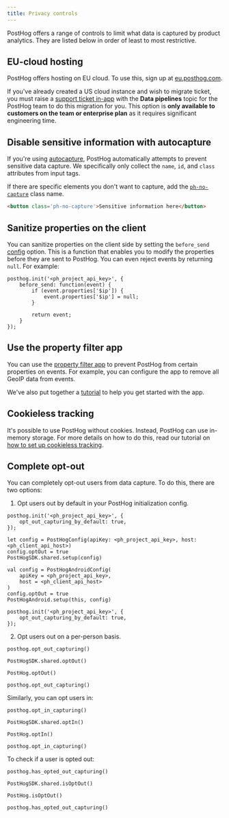 ```yaml
---
title: Privacy controls
---
```


PostHog offers a range of controls to limit what data is captured by product analytics. They are listed below in order of least to most restrictive.

## EU-cloud hosting

PostHog offers hosting on EU cloud. To use this, sign up at [eu.posthog.com](https://eu.posthog.com).

If you've already created a US cloud instance and wish to migrate ticket, you must raise a [support ticket in-app](https://us.posthog.com/home#supportModal) with the **Data pipelines** topic for the PostHog team to do this migration for you. This option is **only available to customers on the team or enterprise plan** as it requires significant engineering time.  

## Disable sensitive information with autocapture

If you're using [autocapture](/docs/product-analytics/autocapture), PostHog automatically attempts to prevent sensitive data capture. We specifically only collect the `name`, `id`, and `class` attributes from input tags.

If there are specific elements you don't want to capture, add the [`ph-no-capture`](/docs/product-analytics/autocapture#preventing-sensitive-data-capture) class name.

```html
<button class='ph-no-capture'>Sensitive information here</button>
```

## Sanitize properties on the client

You can sanitize properties on the client side by setting the `before_send` [config](/docs/libraries/js/config) option. This is a function that enables you to modify the properties before they are sent to PostHog. You can even reject events by returning `null`. For example:

```js-web
posthog.init('<ph_project_api_key>', {
    before_send: function(event) {
        if (event.properties['$ip']) {
            event.properties['$ip'] = null;
        }

        return event;
    }
});
```

## Use the property filter app

You can use the [property filter app](/docs/cdp/property-filter) to prevent PostHog from certain properties on events. For example, you can configure the app to remove all GeoIP data from events.

We've also put together a [tutorial](/tutorials/property-filter) to help you get started with the app.

## Cookieless tracking

It's possible to use PostHog without cookies. Instead, PostHog can use in-memory storage. For more details on how to do this, read our tutorial on [how to set up cookieless tracking](/tutorials/cookieless-tracking).

## Complete opt-out

You can completely opt-out users from data capture. To do this, there are two options:

1. Opt users out by default in your PostHog initialization config.

<MultiLanguage>

```js-web
posthog.init('<ph_project_api_key>', {
    opt_out_capturing_by_default: true,
});
```

```ios_swift        
let config = PostHogConfig(apiKey: <ph_project_api_key>, host: <ph_client_api_host>)
config.optOut = true
PostHogSDK.shared.setup(config)
```

```android
val config = PostHogAndroidConfig(
    apiKey = <ph_project_api_key>,
    host = <ph_client_api_host> 
)
config.optOut = true
PostHogAndroid.setup(this, config)
```

```react-native
posthog.init('<ph_project_api_key>', {
    opt_out_capturing_by_default: true,
});
```

</MultiLanguage>

2. Opt users out on a per-person basis.

<MultiLanguage>

```js-web
posthog.opt_out_capturing()
```

```ios_swift        
PostHogSDK.shared.optOut()
```

```android
PostHog.optOut()
```

```react-native
posthog.opt_out_capturing()
```

</MultiLanguage>

Similarly, you can opt users in:

<MultiLanguage>

```js-web
posthog.opt_in_capturing()
```

```ios_swift        
PostHogSDK.shared.optIn()
```

```android
PostHog.optIn()
```

```react-native
posthog.opt_in_capturing()
```

</MultiLanguage>

To check if a user is opted out:

<MultiLanguage>

```js-web
posthog.has_opted_out_capturing()
```

```ios_swift        
PostHogSDK.shared.isOptOut()
```

```android
PostHog.isOptOut()
```

```react-native
posthog.has_opted_out_capturing()
```

</MultiLanguage>
